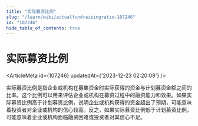 ```yaml
---
title: "实际募资比例"
slug: "/learn/wiki/actualfundraisingratio-107246"
id: "107246"
hide_table_of_contents: true
---
```



# 实际募资比例

<ArticleMeta id={107246} updatedAt={'2023-12-23 02:20:09'} />
<div className='border-solid border-b border-t-0 my-4 border-[var(--ifm-color-gray-300)]' />

实际募资比例是指企业或机构在募集资金时实际获得的资金与计划募资金额之间的比率。这个比例可以用来评估企业或机构在募资过程中的融资能力和效果。如果实际募资比例高于计划募资比例，说明企业或机构获得的资金超出了预期，可能意味着投资者对企业或机构的信心较高。反之，如果实际募资比例低于计划募资比例，可能意味着企业或机构面临融资困难或投资者对其信心不足。

